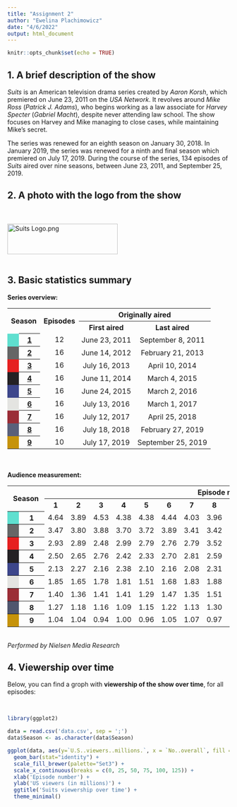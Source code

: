 ```yaml
---
title: "Assignment 2"
author: "Ewelina Plachimowicz"
date: "4/6/2022"
output: html_document
---
```


```r
knitr::opts_chunk$set(echo = TRUE)
```

## 1. A brief description of the show

*Suits* is an American television drama series created by *Aaron Korsh*, which premiered on June 23, 2011 on the *USA Network*. It revolves around *Mike Ross* (*Patrick J. Adams*), who begins working as a law associate for *Harvey Specter* (*Gabriel Macht*), despite never attending law school. The show focuses on Harvey and Mike managing to close cases, while maintaining Mike's secret.

The series was renewed for an eighth season on January 30, 2018. In January 2019, the series was renewed for a ninth and final season which premiered on July 17, 2019. During the course of the series, 134 episodes of *Suits* aired over nine seasons, between June 23, 2011, and September 25, 2019.

## 2. A photo with the logo from the show

<br />
<br />
<img alt="Suits Logo.png" src="//upload.wikimedia.org/wikipedia/commons/thumb/c/cc/Suits_Logo.png/250px-Suits_Logo.png" decoding="async" width="250" height="69" srcset="//upload.wikimedia.org/wikipedia/commons/thumb/c/cc/Suits_Logo.png/375px-Suits_Logo.png 1.5x, //upload.wikimedia.org/wikipedia/commons/thumb/c/cc/Suits_Logo.png/500px-Suits_Logo.png 2x" data-file-width="941" data-file-height="258">
<br />
<br />

## 3. Basic statistics summary

**Series overview:**
<br />

<table class="wikitable plainrowheaders" style="text-align:center"><tbody><tr style="text-align:center"><th scope="col" rowspan="2" colspan="2" style="min-width:50px;padding:0 8px">Season</th><th scope="col" rowspan="2" colspan="2" style="padding:0 8px">Episodes</th><th scope="col" colspan="2">Originally aired</th></tr><tr><th scope="col">First aired</th><th scope="col">Last aired</th></tr><tr><td style="background:#5FDFCF;width:10px"></td><th scope="row" colspan="1" style="text-align:center"><a href="#Season_1_(2011)">1</a></th><td colspan="2">12</td><td colspan="1" style="padding:0.2em 0.4em">June&nbsp;23,&nbsp;2011<span style="display:none">&nbsp;(<span class="bday dtstart published updated">2011-06-23</span>)</span></td><td style="padding:0 8px">September&nbsp;8,&nbsp;2011<span style="display:none">&nbsp;(<span class="dtend">2011-09-08</span>)</span></td></tr><tr><td style="background:#666666;width:10px"></td><th scope="row" colspan="1" style="text-align:center"><a href="#Season_2_(2012–13)">2</a></th><td colspan="2">16</td><td colspan="1" style="padding:0.2em 0.4em">June&nbsp;14,&nbsp;2012<span style="display:none">&nbsp;(<span class="bday dtstart published updated">2012-06-14</span>)</span></td><td style="padding:0 8px">February&nbsp;21,&nbsp;2013<span style="display:none">&nbsp;(<span class="dtend">2013-02-21</span>)</span></td></tr><tr><td style="background:#E62020;width:10px"></td><th scope="row" colspan="1" style="text-align:center"><a href="#Season_3_(2013–14)">3</a></th><td colspan="2">16</td><td colspan="1" style="padding:0.2em 0.4em">July&nbsp;16,&nbsp;2013<span style="display:none">&nbsp;(<span class="bday dtstart published updated">2013-07-16</span>)</span></td><td style="padding:0 8px">April&nbsp;10,&nbsp;2014<span style="display:none">&nbsp;(<span class="dtend">2014-04-10</span>)</span></td></tr><tr><td style="background:#242124;width:10px"></td><th scope="row" colspan="1" style="text-align:center"><a href="#Season_4_(2014–15)">4</a></th><td colspan="2">16</td><td colspan="1" style="padding:0.2em 0.4em">June&nbsp;11,&nbsp;2014<span style="display:none">&nbsp;(<span class="bday dtstart published updated">2014-06-11</span>)</span></td><td style="padding:0 8px">March&nbsp;4,&nbsp;2015<span style="display:none">&nbsp;(<span class="dtend">2015-03-04</span>)</span></td></tr><tr><td style="background:#3D468B;width:10px"></td><th scope="row" colspan="1" style="text-align:center"><a href="#Season_5_(2015–16)">5</a></th><td colspan="2">16</td><td colspan="1" style="padding:0.2em 0.4em">June&nbsp;24,&nbsp;2015<span style="display:none">&nbsp;(<span class="bday dtstart published updated">2015-06-24</span>)</span></td><td style="padding:0 8px">March&nbsp;2,&nbsp;2016<span style="display:none">&nbsp;(<span class="dtend">2016-03-02</span>)</span></td></tr><tr><td style="background:#E4E4E1;width:10px"></td><th scope="row" colspan="1" style="text-align:center"><a href="#Season_6_(2016–17)">6</a></th><td colspan="2">16</td><td colspan="1" style="padding:0.2em 0.4em">July&nbsp;13,&nbsp;2016<span style="display:none">&nbsp;(<span class="bday dtstart published updated">2016-07-13</span>)</span></td><td style="padding:0 8px">March&nbsp;1,&nbsp;2017<span style="display:none">&nbsp;(<span class="dtend">2017-03-01</span>)</span></td></tr><tr><td style="background:#9B2D36;width:10px"></td><th scope="row" colspan="1" style="text-align:center"><a href="#Season_7_(2017–18)">7</a></th><td colspan="2">16</td><td colspan="1" style="padding:0.2em 0.4em">July&nbsp;12,&nbsp;2017<span style="display:none">&nbsp;(<span class="bday dtstart published updated">2017-07-12</span>)</span></td><td style="padding:0 8px">April&nbsp;25,&nbsp;2018<span style="display:none">&nbsp;(<span class="dtend">2018-04-25</span>)</span></td></tr><tr><td style="background:#5A607A;width:10px"></td><th scope="row" colspan="1" style="text-align:center"><a href="#Season_8_(2018–19)">8</a></th><td colspan="2">16</td><td colspan="1" style="padding:0.2em 0.4em">July&nbsp;18,&nbsp;2018<span style="display:none">&nbsp;(<span class="bday dtstart published updated">2018-07-18</span>)</span></td><td style="padding:0 8px">February&nbsp;27,&nbsp;2019<span style="display:none">&nbsp;(<span class="dtend">2019-02-27</span>)</span></td></tr><tr><td style="background:#C6930A;width:10px"></td><th scope="row" colspan="1" style="text-align:center"><a href="#Season_9_(2019)">9</a></th><td colspan="2">10</td><td colspan="1" style="padding:0.2em 0.4em">July&nbsp;17,&nbsp;2019<span style="display:none">&nbsp;(<span class="bday dtstart published updated">2019-07-17</span>)</span></td><td style="padding:0 8px">September&nbsp;25,&nbsp;2019<span style="display:none">&nbsp;(<span class="dtend">2019-09-25</span>)</span></td></tr></tbody></table>

<br />
<br />
**Audience measurement:**
<br />

<table class="wikitable" style="text-align:center"><tbody><tr><th colspan="2" rowspan="2" style="padding-left:.8em;padding-right:.8em">Season</th><th colspan="16" style="padding-left:.8em;padding-right:.8em">Episode number</th></tr><tr><th scope="col">1</th><th scope="col">2</th><th scope="col">3</th><th scope="col">4</th><th scope="col">5</th><th scope="col">6</th><th scope="col">7</th><th scope="col">8</th><th scope="col">9</th><th scope="col">10</th><th scope="col">11</th><th scope="col">12</th><th scope="col">13</th><th scope="col">14</th><th scope="col">15</th><th scope="col">16</th></tr><tr><th style="background-color:#5FDFCF;width:10px"></th><th scope="row">1</th><td style="width:35px">4.64</td><td style="width:35px">3.89</td><td style="width:35px">4.53</td><td style="width:35px">4.38</td><td style="width:35px">4.38</td><td style="width:35px">4.44</td><td style="width:35px">4.03</td><td style="width:35px">3.96</td><td style="width:35px">4.45</td><td style="width:35px">3.82</td><td style="width:35px">3.96</td><td style="width:35px">3.47</td><td data-sort-value="" class="table-na" colspan="4" style="background: #ececec; color: #2C2C2C; vertical-align: middle; text-align: center;">N/A</td></tr><tr><th style="background-color:#666666;width:10px"></th><th scope="row">2</th><td style="width:35px">3.47</td><td style="width:35px">3.80</td><td style="width:35px">3.88</td><td style="width:35px">3.70</td><td style="width:35px">3.72</td><td style="width:35px">3.89</td><td style="width:35px">3.41</td><td style="width:35px">3.42</td><td style="width:35px">4.00</td><td style="width:35px">4.48</td><td style="width:35px">3.57</td><td style="width:35px">3.75</td><td style="width:35px">3.36</td><td style="width:35px">3.07</td><td style="width:35px">2.90</td><td style="width:35px">3.20</td></tr><tr><th style="background-color:#E62020;width:10px"></th><th scope="row">3</th><td style="width:35px">2.93</td><td style="width:35px">2.89</td><td style="width:35px">2.48</td><td style="width:35px">2.99</td><td style="width:35px">2.79</td><td style="width:35px">2.76</td><td style="width:35px">2.79</td><td style="width:35px">3.52</td><td style="width:35px">2.95</td><td style="width:35px">3.16</td><td style="width:35px">2.28</td><td style="width:35px">2.28</td><td style="width:35px">2.35</td><td style="width:35px">2.53</td><td style="width:35px">2.50</td><td style="width:35px">2.40</td></tr><tr><th style="background-color:#242124;width:10px"></th><th scope="row">4</th><td style="width:35px">2.50</td><td style="width:35px">2.65</td><td style="width:35px">2.76</td><td style="width:35px">2.42</td><td style="width:35px">2.33</td><td style="width:35px">2.70</td><td style="width:35px">2.81</td><td style="width:35px">2.59</td><td style="width:35px">2.59</td><td style="width:35px">2.76</td><td style="width:35px">1.87</td><td style="width:35px">1.67</td><td style="width:35px">1.46</td><td style="width:35px">1.70</td><td style="width:35px">1.80</td><td style="width:35px">1.55</td></tr><tr><th style="background-color:#3D468B;width:10px"></th><th scope="row">5</th><td style="width:35px">2.13</td><td style="width:35px">2.27</td><td style="width:35px">2.16</td><td style="width:35px">2.38</td><td style="width:35px">2.10</td><td style="width:35px">2.16</td><td style="width:35px">2.08</td><td style="width:35px">2.31</td><td style="width:35px">2.30</td><td style="width:35px">2.34</td><td style="width:35px">1.74</td><td style="width:35px">1.51</td><td style="width:35px">1.71</td><td style="width:35px">1.58</td><td style="width:35px">1.73</td><td style="width:35px">1.71</td></tr><tr><th style="background-color:#E4E4E1;width:10px"></th><th scope="row">6</th><td style="width:35px">1.85</td><td style="width:35px">1.65</td><td style="width:35px">1.78</td><td style="width:35px">1.81</td><td style="width:35px">1.51</td><td style="width:35px">1.68</td><td style="width:35px">1.83</td><td style="width:35px">1.88</td><td style="width:35px">1.87</td><td style="width:35px">1.92</td><td style="width:35px">1.37</td><td style="width:35px">1.53</td><td style="width:35px">1.28</td><td style="width:35px">1.21</td><td style="width:35px">1.25</td><td style="width:35px">1.13</td></tr><tr><th style="background-color:#9B2D36;width:10px"></th><th scope="row">7</th><td style="width:35px">1.40</td><td style="width:35px">1.36</td><td style="width:35px">1.41</td><td style="width:35px">1.41</td><td style="width:35px">1.29</td><td style="width:35px">1.47</td><td style="width:35px">1.35</td><td style="width:35px">1.51</td><td style="width:35px">1.64</td><td style="width:35px">1.68</td><td style="width:35px">1.18</td><td style="width:35px">1.06</td><td style="width:35px">0.95</td><td style="width:35px">0.99</td><td style="width:35px">1.09</td><td style="width:35px">1.07</td></tr><tr><th style="background-color:#50566E;width:10px"></th><th scope="row">8</th><td style="width:35px">1.27</td><td style="width:35px">1.18</td><td style="width:35px">1.16</td><td style="width:35px">1.09</td><td style="width:35px">1.15</td><td style="width:35px">1.22</td><td style="width:35px">1.13</td><td style="width:35px">1.30</td><td style="width:35px">1.07</td><td style="width:35px">1.08</td><td style="width:35px">0.82</td><td style="width:35px">0.91</td><td style="width:35px">0.77</td><td style="width:35px">0.78</td><td style="width:35px">0.69</td><td style="width:35px">0.74</td></tr><tr><th style="background-color:#C6930A;width:10px"></th><th scope="row">9</th><td style="width:35px">1.04</td><td style="width:35px">1.04</td><td style="width:35px">0.94</td><td style="width:35px">1.00</td><td style="width:35px">0.96</td><td style="width:35px">1.05</td><td style="width:35px">1.07</td><td style="width:35px">0.97</td><td style="width:35px">0.96</td><td style="width:35px">0.86</td><td data-sort-value="" class="table-na" colspan="6" style="background: #ececec; color: #2C2C2C; vertical-align: middle; text-align: center;">N/A</td></tr></tbody></table>

<br />
*Performed by Nielsen Media Research*

## 4. Viewership over time

Below, you can find a groph with **viewership of the show over time**, for all episodes:

<br />

```r

library(ggplot2)

data = read.csv('data.csv', sep = ';')
data$Season <- as.character(data$Season)

```

```r

ggplot(data, aes(y=`U.S..viewers..millions.`, x = `No..overall`, fill = `Season`)) + 
  geom_bar(stat="identity") +
  scale_fill_brewer(palette="Set3") +
  scale_x_continuous(breaks = c(0, 25, 50, 75, 100, 125)) +
  xlab('Episode number') +
  ylab('US viewers (in millions)') +
  ggtitle('Suits viewership over time') +
  theme_minimal()

```

<br />